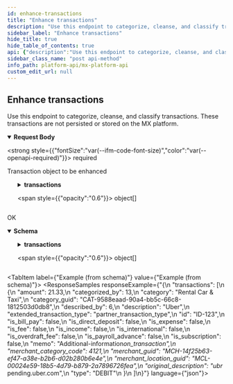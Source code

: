 ```yaml
---
id: enhance-transactions
title: "Enhance transactions"
description: "Use this endpoint to categorize, cleanse, and classify transactions. These transactions are not persisted or stored on the MX platform."
sidebar_label: "Enhance transactions"
hide_title: true
hide_table_of_contents: true
api: {"description":"Use this endpoint to categorize, cleanse, and classify transactions. These transactions are not persisted or stored on the MX platform.","operationId":"enhanceTransactions","requestBody":{"content":{"application/json":{"schema":{"properties":{"transactions":{"items":{"properties":{"amount":{"example":21.33,"type":"number"},"description":{"example":"ubr* pending.uber.com","type":"string"},"extended_transaction_type":{"example":"partner_transaction_type","type":"string"},"id":{"example":"ID-123","type":"string"},"memo":{"example":"Additional-information*on_transaction","type":"string"},"merchant_category_code":{"example":4121,"type":"integer"},"type":{"example":"DEBIT","type":"string"}},"required":["description","id"],"type":"object","title":"EnhanceTransactionsRequest"},"type":"array"}},"type":"object","title":"EnhanceTransactionsRequestBody"}}},"description":"Transaction object to be enhanced","required":true},"responses":{"200":{"content":{"application/vnd.mx.api.v1+json":{"schema":{"properties":{"transactions":{"items":{"properties":{"amount":{"example":21.33,"nullable":true,"type":"number"},"categorized_by":{"example":13,"nullable":true,"type":"integer"},"category":{"example":"Rental Car & Taxi","nullable":true,"type":"string"},"category_guid":{"example":"CAT-9588eaad-90a4-bb5c-66c8-1812503d0db8","nullable":true,"type":"string"},"described_by":{"example":6,"nullable":true,"type":"integer"},"description":{"example":"Uber","nullable":true,"type":"string"},"extended_transaction_type":{"example":"partner_transaction_type","nullable":true,"type":"string"},"id":{"example":"ID-123","nullable":true,"type":"string"},"is_bill_pay":{"example":false,"nullable":true,"type":"boolean"},"is_direct_deposit":{"example":false,"nullable":true,"type":"boolean"},"is_expense":{"example":false,"nullable":true,"type":"boolean"},"is_fee":{"example":false,"nullable":true,"type":"boolean"},"is_income":{"example":false,"nullable":true,"type":"boolean"},"is_international":{"example":false,"nullable":true,"type":"boolean"},"is_overdraft_fee":{"example":false,"nullable":true,"type":"boolean"},"is_payroll_advance":{"example":false,"nullable":true,"type":"boolean"},"is_subscription":{"example":false,"nullable":true,"type":"boolean"},"memo":{"example":"Additional-information*on_transaction","nullable":true,"type":"string"},"merchant_category_code":{"example":4121,"nullable":true,"type":"integer"},"merchant_guid":{"example":"MCH-14f25b63-ef47-a38e-b2b6-d02b280b6e4e","nullable":true,"type":"string"},"merchant_location_guid":{"example":"MCL-00024e59-18b5-4d79-b879-2a7896726fea","nullable":true,"type":"string"},"original_description":{"example":"ubr* pending.uber.com","nullable":true,"type":"string"},"type":{"example":"DEBIT","nullable":true,"type":"string"}},"type":"object","title":"EnhanceTransactionResponse"},"type":"array"}},"type":"object","title":"EnhanceTransactionsResponseBody"}}},"description":"OK"}},"tags":["transactions"],"method":"post","path":"/transactions/enhance","servers":[{"url":"https://api.mx.com"},{"url":"https://int-api.mx.com"}],"security":[{"basicAuth":[]}],"securitySchemes":{"basicAuth":{"scheme":"basic","type":"http"}},"jsonRequestBodyExample":{"transactions":[{"amount":21.33,"description":"ubr* pending.uber.com","extended_transaction_type":"partner_transaction_type","id":"ID-123","memo":"Additional-information*on_transaction","merchant_category_code":4121,"type":"DEBIT"}]},"info":{"contact":{"name":"MX Platform API","url":"https://www.mx.com/products/platform-api"},"description":"The MX Platform API is a powerful, fully-featured API designed to make aggregating and enhancing financial data easy and reliable. It can seamlessly connect your app or website to tens of thousands of financial institutions.","title":"MX Platform API","version":"0.1.0"},"postman":{"name":"Enhance transactions","description":{"content":"Use this endpoint to categorize, cleanse, and classify transactions. These transactions are not persisted or stored on the MX platform.","type":"text/plain"},"url":{"path":["transactions","enhance"],"host":["{{baseUrl}}"],"query":[],"variable":[]},"header":[{"key":"Content-Type","value":"application/json"},{"key":"Accept","value":"application/vnd.mx.api.v1+json"}],"method":"POST","body":{"mode":"raw","raw":"\"\"","options":{"raw":{"language":"json"}}}}}
sidebar_class_name: "post api-method"
info_path: platform-api/mx-platform-api
custom_edit_url: null
---
```



## Enhance transactions



Use this endpoint to categorize, cleanse, and classify transactions. These transactions are not persisted or stored on the MX platform.


<MimeTabs>
<TabItem label={"application/json"} value={"application/json-schema"}>
<details style={{}} data-collapsed={false} open={true}>
<summary style={{"textAlign":"left"}}>
<strong>Request Body</strong>

<strong style={{"fontSize":"var(--ifm-code-font-size)","color":"var(--openapi-required)"}}> required</strong>
</summary>

<div style={{"textAlign":"left","marginLeft":"1rem"}}>
<div style={{"marginTop":"1rem","marginBottom":"1rem"}}>

Transaction object to be enhanced

</div>
</div>

<ul style={{"marginLeft":"1rem"}}>
<SchemaItem collapsible={true} className={"schemaItem"}>
<details style={{}}>
<summary style={{}}>
<strong>transactions</strong>

<span style={{"opacity":"0.6"}}> object[]</span>
</summary>

<div style={{"marginLeft":"1rem"}}>
<li>
<div style={{"fontSize":"var(--ifm-code-font-size)","opacity":"0.6","marginLeft":"-.5rem","paddingBottom":".5rem"}}>Array [</div>
</li>

<SchemaItem collapsible={false} name={"amount"} required={false} schemaName={"number"} qualifierMessage={undefined} schema={{"example":21.33,"type":"number"}}></SchemaItem>

<SchemaItem collapsible={false} name={"description"} required={true} schemaName={"string"} qualifierMessage={undefined} schema={{"example":"ubr* pending.uber.com","type":"string"}}></SchemaItem>

<SchemaItem collapsible={false} name={"extended_transaction_type"} required={false} schemaName={"string"} qualifierMessage={undefined} schema={{"example":"partner_transaction_type","type":"string"}}></SchemaItem>

<SchemaItem collapsible={false} name={"id"} required={true} schemaName={"string"} qualifierMessage={undefined} schema={{"example":"ID-123","type":"string"}}></SchemaItem>

<SchemaItem collapsible={false} name={"memo"} required={false} schemaName={"string"} qualifierMessage={undefined} schema={{"example":"Additional-information*on_transaction","type":"string"}}></SchemaItem>

<SchemaItem collapsible={false} name={"merchant_category_code"} required={false} schemaName={"integer"} qualifierMessage={undefined} schema={{"example":4121,"type":"integer"}}></SchemaItem>

<SchemaItem collapsible={false} name={"type"} required={false} schemaName={"string"} qualifierMessage={undefined} schema={{"example":"DEBIT","type":"string"}}></SchemaItem>

<li>
<div style={{"fontSize":"var(--ifm-code-font-size)","opacity":"0.6","marginLeft":"-.5rem"}}>]</div>
</li>
</div>
</details>
</SchemaItem>
</ul>
</details>
</TabItem>
</MimeTabs>

<div>
<ApiTabs>
<TabItem label={"200"} value={"200"}>
<div>

OK

</div>

<div>
<MimeTabs schemaType={"response"}>
<TabItem label={"application/vnd.mx.api.v1+json"} value={"application/vnd.mx.api.v1+json"}>
<SchemaTabs>
<TabItem label={"Schema"} value={"Schema"}>
<details style={{}} data-collapsed={false} open={true}>
<summary style={{"textAlign":"left"}}>
<strong>Schema</strong>
</summary>

<div style={{"textAlign":"left","marginLeft":"1rem"}}></div>

<ul style={{"marginLeft":"1rem"}}>
<SchemaItem collapsible={true} className={"schemaItem"}>
<details style={{}}>
<summary style={{}}>
<strong>transactions</strong>

<span style={{"opacity":"0.6"}}> object[]</span>
</summary>

<div style={{"marginLeft":"1rem"}}>
<li>
<div style={{"fontSize":"var(--ifm-code-font-size)","opacity":"0.6","marginLeft":"-.5rem","paddingBottom":".5rem"}}>Array [</div>
</li>

<SchemaItem collapsible={false} name={"amount"} required={false} schemaName={"number"} qualifierMessage={undefined} schema={{"example":21.33,"nullable":true,"type":"number"}}></SchemaItem>

<SchemaItem collapsible={false} name={"categorized_by"} required={false} schemaName={"integer"} qualifierMessage={undefined} schema={{"example":13,"nullable":true,"type":"integer"}}></SchemaItem>

<SchemaItem collapsible={false} name={"category"} required={false} schemaName={"string"} qualifierMessage={undefined} schema={{"example":"Rental Car & Taxi","nullable":true,"type":"string"}}></SchemaItem>

<SchemaItem collapsible={false} name={"category_guid"} required={false} schemaName={"string"} qualifierMessage={undefined} schema={{"example":"CAT-9588eaad-90a4-bb5c-66c8-1812503d0db8","nullable":true,"type":"string"}}></SchemaItem>

<SchemaItem collapsible={false} name={"described_by"} required={false} schemaName={"integer"} qualifierMessage={undefined} schema={{"example":6,"nullable":true,"type":"integer"}}></SchemaItem>

<SchemaItem collapsible={false} name={"description"} required={false} schemaName={"string"} qualifierMessage={undefined} schema={{"example":"Uber","nullable":true,"type":"string"}}></SchemaItem>

<SchemaItem collapsible={false} name={"extended_transaction_type"} required={false} schemaName={"string"} qualifierMessage={undefined} schema={{"example":"partner_transaction_type","nullable":true,"type":"string"}}></SchemaItem>

<SchemaItem collapsible={false} name={"id"} required={false} schemaName={"string"} qualifierMessage={undefined} schema={{"example":"ID-123","nullable":true,"type":"string"}}></SchemaItem>

<SchemaItem collapsible={false} name={"is_bill_pay"} required={false} schemaName={"boolean"} qualifierMessage={undefined} schema={{"example":false,"nullable":true,"type":"boolean"}}></SchemaItem>

<SchemaItem collapsible={false} name={"is_direct_deposit"} required={false} schemaName={"boolean"} qualifierMessage={undefined} schema={{"example":false,"nullable":true,"type":"boolean"}}></SchemaItem>

<SchemaItem collapsible={false} name={"is_expense"} required={false} schemaName={"boolean"} qualifierMessage={undefined} schema={{"example":false,"nullable":true,"type":"boolean"}}></SchemaItem>

<SchemaItem collapsible={false} name={"is_fee"} required={false} schemaName={"boolean"} qualifierMessage={undefined} schema={{"example":false,"nullable":true,"type":"boolean"}}></SchemaItem>

<SchemaItem collapsible={false} name={"is_income"} required={false} schemaName={"boolean"} qualifierMessage={undefined} schema={{"example":false,"nullable":true,"type":"boolean"}}></SchemaItem>

<SchemaItem collapsible={false} name={"is_international"} required={false} schemaName={"boolean"} qualifierMessage={undefined} schema={{"example":false,"nullable":true,"type":"boolean"}}></SchemaItem>

<SchemaItem collapsible={false} name={"is_overdraft_fee"} required={false} schemaName={"boolean"} qualifierMessage={undefined} schema={{"example":false,"nullable":true,"type":"boolean"}}></SchemaItem>

<SchemaItem collapsible={false} name={"is_payroll_advance"} required={false} schemaName={"boolean"} qualifierMessage={undefined} schema={{"example":false,"nullable":true,"type":"boolean"}}></SchemaItem>

<SchemaItem collapsible={false} name={"is_subscription"} required={false} schemaName={"boolean"} qualifierMessage={undefined} schema={{"example":false,"nullable":true,"type":"boolean"}}></SchemaItem>

<SchemaItem collapsible={false} name={"memo"} required={false} schemaName={"string"} qualifierMessage={undefined} schema={{"example":"Additional-information*on_transaction","nullable":true,"type":"string"}}></SchemaItem>

<SchemaItem collapsible={false} name={"merchant_category_code"} required={false} schemaName={"integer"} qualifierMessage={undefined} schema={{"example":4121,"nullable":true,"type":"integer"}}></SchemaItem>

<SchemaItem collapsible={false} name={"merchant_guid"} required={false} schemaName={"string"} qualifierMessage={undefined} schema={{"example":"MCH-14f25b63-ef47-a38e-b2b6-d02b280b6e4e","nullable":true,"type":"string"}}></SchemaItem>

<SchemaItem collapsible={false} name={"merchant_location_guid"} required={false} schemaName={"string"} qualifierMessage={undefined} schema={{"example":"MCL-00024e59-18b5-4d79-b879-2a7896726fea","nullable":true,"type":"string"}}></SchemaItem>

<SchemaItem collapsible={false} name={"original_description"} required={false} schemaName={"string"} qualifierMessage={undefined} schema={{"example":"ubr* pending.uber.com","nullable":true,"type":"string"}}></SchemaItem>

<SchemaItem collapsible={false} name={"type"} required={false} schemaName={"string"} qualifierMessage={undefined} schema={{"example":"DEBIT","nullable":true,"type":"string"}}></SchemaItem>

<li>
<div style={{"fontSize":"var(--ifm-code-font-size)","opacity":"0.6","marginLeft":"-.5rem"}}>]</div>
</li>
</div>
</details>
</SchemaItem>
</ul>
</details>
</TabItem>

<TabItem label={"Example (from schema)"} value={"Example (from schema)"}>
<ResponseSamples responseExample={"{\n  \"transactions\": [\n    {\n      \"amount\": 21.33,\n      \"categorized_by\": 13,\n      \"category\": \"Rental Car & Taxi\",\n      \"category_guid\": \"CAT-9588eaad-90a4-bb5c-66c8-1812503d0db8\",\n      \"described_by\": 6,\n      \"description\": \"Uber\",\n      \"extended_transaction_type\": \"partner_transaction_type\",\n      \"id\": \"ID-123\",\n      \"is_bill_pay\": false,\n      \"is_direct_deposit\": false,\n      \"is_expense\": false,\n      \"is_fee\": false,\n      \"is_income\": false,\n      \"is_international\": false,\n      \"is_overdraft_fee\": false,\n      \"is_payroll_advance\": false,\n      \"is_subscription\": false,\n      \"memo\": \"Additional-information*on_transaction\",\n      \"merchant_category_code\": 4121,\n      \"merchant_guid\": \"MCH-14f25b63-ef47-a38e-b2b6-d02b280b6e4e\",\n      \"merchant_location_guid\": \"MCL-00024e59-18b5-4d79-b879-2a7896726fea\",\n      \"original_description\": \"ubr* pending.uber.com\",\n      \"type\": \"DEBIT\"\n    }\n  ]\n}"} language={"json"}></ResponseSamples>
</TabItem>
</SchemaTabs>
</TabItem>
</MimeTabs>
</div>
</TabItem>
</ApiTabs>
</div>

      